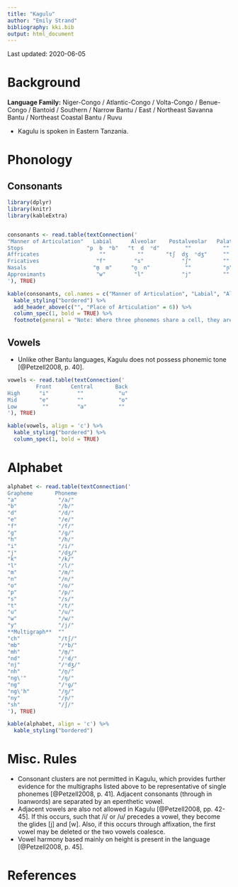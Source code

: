 ```yaml
---
title: "Kagulu"
author: "Emily Strand"
bibliography: kki.bib
output: html_document
---
```


Last updated: 2020-06-05

# Background

**Language Family:** Niger-Congo / Atlantic-Congo / Volta-Congo / Benue-Congo / Bantoid / Southern / Narrow Bantu / East / Northeast Savanna Bantu / Northeast Coastal Bantu / Ruvu

* Kagulu is spoken in Eastern Tanzania.

# Phonology

## Consonants

```r

library(dplyr)
library(knitr)
library(kableExtra)


consonants <- read.table(textConnection('
"Manner of Articulation"   Labial      Alveolar    Postalveolar   Palatal     Velar     Glottal
Stops                    "p  b  ᵐb"   "t  d  ⁿd"        ""          ""     "k  ɡ  ᵑɡ"     ""
Affricates                   ""          ""       "tʃ  dʒ  ⁿdʒ"     ""         ""         ""
Fricatives                  "f"         "s"            "ʃ"          ""         ""         "h"     
Nasals                     "m̥  m"      "n̥  n"           ""          "ɲ"      "ŋ̥  ŋ"       ""
Approximants                "w"         "l"            "j"          ""         ""         ""
'), TRUE)

kable(consonants, col.names = c("Manner of Articulation", "Labial", "Alveolar", "Postalveolar", "Palatal", "Velar", "Glottal"), align = 'c') %>%
  kable_styling("bordered") %>%
  add_header_above(c("", "Place of Articulation" = 6)) %>%
  column_spec(1, bold = TRUE) %>%
  footnote(general = "Note: Where three phonemes share a cell, they are ordered voiceless, voiced, and prenasalized. Where two phonemes share a cell, they are ordered voiceless and voiced.", general_title = "")
```

## Vowels

* Unlike other Bantu languages, Kagulu does not possess phonemic tone [@Petzell2008, p. 40].

```r

vowels <- read.table(textConnection('
         Front      Central       Back
High      "i"         ""           "u"
Mid       "e"         ""           "o"
Low        ""         "a"          ""
'), TRUE)

kable(vowels, align = 'c') %>%
  kable_styling("bordered") %>%
  column_spec(1, bold = TRUE)
```   

# Alphabet

```r

alphabet <- read.table(textConnection('
Grapheme       Phoneme  
"a"             "/a/"
"b"             "/b/"
"d"             "/d/"
"e"             "/e/"
"f"             "/f/"
"g"             "/ɡ/"
"h"             "/h/"
"i"             "/i/"
"j"             "/dʒ/"
"k"             "/k/"
"l"             "/l/"
"m"             "/m/"
"n"             "/n/"
"o"             "/o/"
"p"             "/p/"
"s"             "/s/"
"t"             "/t/"
"u"             "/u/"
"w"             "/w/"
"y"             "/j/"
**Multigraph**  ""
"ch"            "/tʃ/"
"mb"            "/ᵐb/"
"mh"            "/m̥/"
"nd"            "/ⁿd/"
"nj"            "/ⁿdʒ/"
"nh"            "/n̥/"
"ng\'"          "/ŋ/"
"ng"            "/ᵑɡ/"
"ng\'h"         "/ŋ̥/"
"ny"            "/ɲ/"
"sh"            "/ʃ/"
'), TRUE)

kable(alphabet, align = 'c') %>%
  kable_styling("bordered")
```

# Misc. Rules

* Consonant clusters are not permitted in Kagulu, which provides further evidence for the multigraphs listed above to be representative of single phonemes [@Petzell2008, p. 41]. Adjacent consonants (through in loanwords) are separated by an epenthetic vowel.
* Adjacent vowels are also not allowed in Kagulu [@Petzell2008, pp. 42-45]. If this occurs, such that /i/ or /u/ precedes a vowel, they become the glides [j] and [w]. Also, if this occurs through affixation, the first vowel may be deleted or the two vowels coalesce.
* Vowel harmony based mainly on height is present in the language [@Petzell2008, p. 45].

# References
